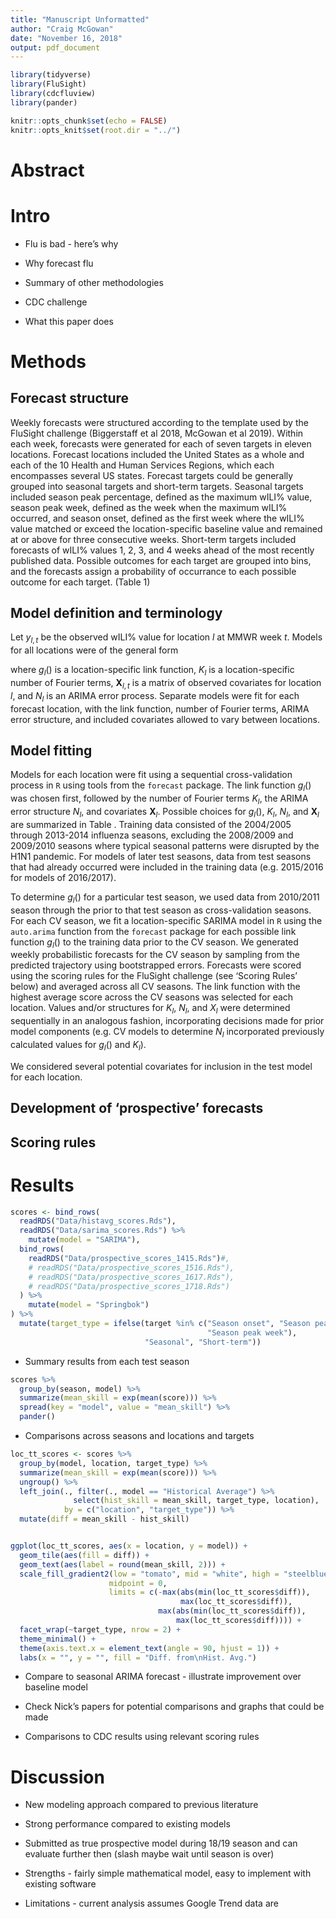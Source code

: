 ```yaml
---
title: "Manuscript Unformatted"
author: "Craig McGowan"
date: "November 16, 2018"
output: pdf_document
---
```


```r
library(tidyverse)
library(FluSight)
library(cdcfluview)
library(pander)

knitr::opts_chunk$set(echo = FALSE)
knitr::opts_knit$set(root.dir = "../")
```

# Abstract

# Intro

* Flu is bad - here's why

* Why forecast flu

* Summary of other methodologies

* CDC challenge

* What this paper does

# Methods

## Forecast structure
Weekly forecasts were structured according to the template used by the FluSight challenge (Biggerstaff et al 2018, McGowan et al 2019). Within each week, forecasts were generated for each of seven targets in eleven locations. Forecast locations included the United States as a whole and each of the 10 Health and Human Services Regions, which each encompasses several US states. Forecast targets could be generally grouped into seasonal targets and short-term targets. Seasonal targets included season peak percentage, defined as the maximum wILI% value, season peak week, defined as the week when the maximum wILI% occurred, and season onset, defined as the first week where the wILI% value matched or exceed the location-specific baseline value and remained at or above for three consecutive weeks. Short-term targets included forecasts of wILI% values 1, 2, 3, and 4 weeks ahead of the most recently published data. Possible outcomes for each target are grouped into bins, and the forecasts assign a probability of occurrance to each possible outcome for each target. (Table 1) 

## Model definition and terminology
Let $y_{l,t}$ be the observed wILI% value for location $l$ at MMWR week $t$. Models for all locations were of the general form

\begin{equation}
g_l\left(y_{l,t}\right) = a_l + \sum_{k=1}^{K_l}\left[\alpha_{k1} \text{sin}\left(\frac{2\pi kt}{52}\right) + \alpha_{k2} \text{cos}\left(\frac{2\pi kt}{52}\right)\right] + \boldsymbol{\beta}_l \boldsymbol{X}_{l,t} + N_{l,t}
\end{equation}

where $g_l()$ is a location-specific link function, $K_l$ is a location-specific number of Fourier terms, $\boldsymbol{X}_{l,t}$ is a matrix of observed covariates for location $l$, and $N_{l}$ is an ARIMA error process. Separate models were fit for each forecast location, with the link function, number of Fourier terms, ARIMA error structure, and included covariates allowed to vary between locations. 

## Model fitting
Models for each location were fit using a sequential cross-validation process in `R` using tools from the `forecast` package. The link function $g_l()$ was chosen first, followed by the number of Fourier terms $K_l$, the ARIMA error structure $N_{l}$, and covariates $\boldsymbol{X}_l$. Possible choices for $g_l()$, $K_l$, $N_l$, and $\boldsymbol{X}_l$ are summarized in Table \ref{table:compopt}. Training data consisted of the 2004/2005 through 2013-2014 influenza seasons, excluding the 2008/2009 and 2009/2010 seasons where typical seasonal patterns were disrupted by the H1N1 pandemic. For models of later test seasons, data from test seasons that had already occurred were included in the training data (e.g. 2015/2016 for models of 2016/2017). 

\input{"static-content/cv_options.tex"}

To determine $g_l()$ for a particular test season, we used data from 2010/2011 season through the prior to that test season as cross-validation seasons. For each CV season, we fit a location-specific SARIMA model in `R` using the `auto.arima` function from the `forecast` package for each possible link function $g_l()$ to the training data prior to the CV season. We generated weekly probabilistic forecasts for the CV season by sampling from the predicted trajectory using bootstrapped errors. Forecasts were scored using the scoring rules for the FluSight challenge (see 'Scoring Rules' below) and averaged across all CV seasons. The link function with the highest average score across the CV seasons was selected for each location. Values and/or structures for $K_l$, $N_l$, and $X_l$ were determined sequentially in an analogous fashion, incorporating decisions made for prior model components (e.g. CV models to determine $N_l$ incorporated previously calculated values for $g_l()$ and $K_l$).

We considered several potential covariates for inclusion in the test model for each location. 

## Development of 'prospective' forecasts

## Scoring rules

# Results

```r
scores <- bind_rows(
  readRDS("Data/histavg_scores.Rds"),
  readRDS("Data/sarima_scores.Rds") %>%
    mutate(model = "SARIMA"),
  bind_rows(
    readRDS("Data/prospective_scores_1415.Rds")#,
    # readRDS("Data/prospective_scores_1516.Rds"),
    # readRDS("Data/prospective_scores_1617.Rds"),
    # readRDS("Data/prospective_scores_1718.Rds")
  ) %>%
    mutate(model = "Springbok")
) %>%
  mutate(target_type = ifelse(target %in% c("Season onset", "Season peak percentage",
                                            "Season peak week"),
                              "Seasonal", "Short-term"))
```


* Summary results from each test season


```r
scores %>%
  group_by(season, model) %>%
  summarize(mean_skill = exp(mean(score))) %>%
  spread(key = "model", value = "mean_skill") %>%
  pander()
```

* Comparisons across seasons and locations and targets

```r

loc_tt_scores <- scores %>%
  group_by(model, location, target_type) %>%
  summarize(mean_skill = exp(mean(score))) %>%
  ungroup() %>%
  left_join(., filter(., model == "Historical Average") %>%
              select(hist_skill = mean_skill, target_type, location),
            by = c("location", "target_type")) %>%
  mutate(diff = mean_skill - hist_skill)


ggplot(loc_tt_scores, aes(x = location, y = model)) + 
  geom_tile(aes(fill = diff)) +
  geom_text(aes(label = round(mean_skill, 2))) +
  scale_fill_gradient2(low = "tomato", mid = "white", high = "steelblue",
                      midpoint = 0, 
                      limits = c(-max(abs(min(loc_tt_scores$diff)),
                                      max(loc_tt_scores$diff)),
                                 max(abs(min(loc_tt_scores$diff)),
                                     max(loc_tt_scores$diff)))) +
  facet_wrap(~target_type, nrow = 2) +
  theme_minimal() +
  theme(axis.text.x = element_text(angle = 90, hjust = 1)) +
  labs(x = "", y = "", fill = "Diff. from\nHist. Avg.")
```



* Compare to seasonal ARIMA forecast - illustrate improvement over baseline model

* Check Nick's papers for potential comparisons and graphs that could be made

* Comparisons to CDC results using relevant scoring rules

# Discussion

* New modeling approach compared to previous literature

* Strong performance compared to existing models

* Submitted as true prospective model during 18/19 season and can evaluate further then (slash maybe wait until season is over)

* Strengths - fairly simple mathematical model, easy to implement with existing software

* Limitations - current analysis assumes Google Trend data are 